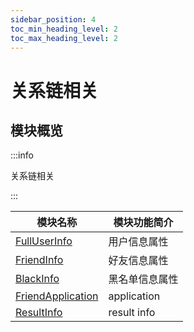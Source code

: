 ```yaml
---
sidebar_position: 4
toc_min_heading_level: 2
toc_max_heading_level: 2
---
```


# 关系链相关

## 模块概览

:::info

关系链相关

:::

| 模块名称                                                          | 模块功能简介   |
| ----------------------------------------------------------------- | -------------- |
| [FullUserInfo](docs/sdks/class/user/fullUserInfo.mdx)             | 用户信息属性   |
| [FriendInfo](docs/sdks/class/friend/friendInfo.mdx)               | 好友信息属性   |
| [BlackInfo](docs/sdks/class/friend/blackInfo.mdx)                 | 黑名单信息属性 |
| [FriendApplication](docs/sdks/class/friend/friendApplication.mdx) | application    |
| [ResultInfo](docs/sdks/class/friend/resultInfo.mdx)               | result info    |
